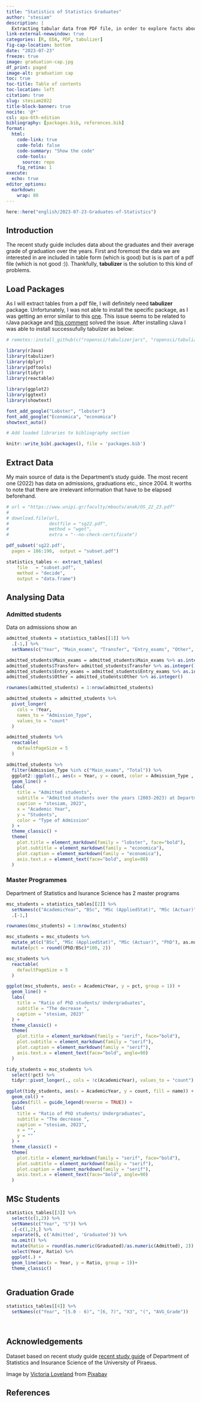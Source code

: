 ```yaml
---
title: "Statistics of Statistics Graduates"
author: "stesiam"
description: |
  Extracting tabular data from PDF file, in order to explore facts about graduates of Statistics and Insurance Department in University of Piraeus
link-external-newwindow: true
categories: [R, EDA, PDF, tabulizer]
fig-cap-location: bottom
date: "2023-07-23"
freeze: true
image: graduation-cap.jpg
df_print: paged
image-alt: graduation cap
toc: true
toc-title: Table of contents
toc-location: left
citation: true
slug: stesiam2022
title-block-banner: true
nocite: '@*'
csl: apa-6th-edition
bibliography: [packages.bib, references.bib]
format: 
  html:
    code-link: true
    code-fold: false
    code-summary: "Show the code"
    code-tools: 
      source: repo
    fig_retina: 1
execute:
  echo: true
editor_options: 
  markdown: 
    wrap: 80
---
```


```r
here::here("english/2023-07-23-Graduates-of-Statistics")
```


## Introduction

The recent study guide includes data about the graduates and their average grade of graduation over the years. First and foremost the data we are interested in are included in table form (which is good) but is is part of a pdf file (which is not good :)). Thankfully, **tabulizer** is the solution to this kind of problems.


## Load Packages

As I will extract tables from a pdf file, I will definitely need **tabulizer** package. Unfortunately, I was not able to install the specific package, as I was getting an error similar to this [one](https://github.com/ropensci/tabulizer/issues/157). This issue seems to be related to rJava package and [this comment](https://github.com/s-u/rJava/issues/255#issuecomment-794473988) solved the issue. After installing rJava I was able to install successufully tabulizer as below:

```r
# remotes::install_github(c("ropensci/tabulizerjars", "ropensci/tabulizer"))
```



```r
library(rJava)
library(tabulizer)
library(dplyr)
library(pdftools)
library(tidyr)
library(reactable)

library(ggplot2)
library(ggtext)
library(showtext)

font_add_google("Lobster", "lobster")
font_add_google("Economica", "economica")
showtext_auto()
```


```r
# Add loaded libraries to bibliography section

knitr::write_bib(.packages(), file = 'packages.bib')
```

## Extract Data

My main source of data is the Department's study guide. The most recent one (2022) has data on admissions, graduations etc., since 2004. It worths to note that there are irrelevant information that have to be elapsed beforehand.

```r
# url = "https://www.unipi.gr/faculty/mbouts/anak/OS_22_23.pdf"
# 
# download.file(url, 
#               destfile = "sg22.pdf",
#               method = "wget",
#               extra = "--no-check-certificate")

pdf_subset('sg22.pdf',
  pages = 186:190,  output = "subset.pdf")

```

```r
statistics_tables <- extract_tables(
    file   = "subset.pdf", 
    method = "decide", 
    output = "data.frame")
```

## Analysing Data

###  Admitted students

Data on admissions show an 

```r
admitted_students = statistics_tables[[1]] %>%
  .[-1,] %>%
  setNames(c("Year", "Main_exams", "Transfer", "Entry_exams", "Other", "Total"))

admitted_students$Main_exams = admitted_students$Main_exams %>% as.integer()
admitted_students$Transfer= admitted_students$Transfer %>% as.integer()
admitted_students$Entry_exams = admitted_students$Entry_exams %>% as.integer()
admitted_students$Other = admitted_students$Other %>% as.integer()

rownames(admitted_students) = 1:nrow(admitted_students)

admitted_students = admitted_students %>% 
  pivot_longer(
    cols = !Year, 
    names_to = "Admission_Type", 
    values_to = "count"
  )

admitted_students %>%
  reactable(
    defaultPageSize = 5
  )
```


```r
admitted_students %>%
  filter(Admission_Type %in% c("Main_exams", "Total")) %>%
  ggplot2::ggplot(., aes(x = Year, y = count, color = Admission_Type , group = Admission_Type)) +
  geom_line() +
  labs(
    title = "Admitted students",
    subtitle = "Admitted students over the years (2003-2023) at Department of Statistics and Insurance Science of <br> University of Piraeus. A significant drop in admissions occured in 2021 which is maily caused by the <br> introduction of grade requirements to be admitted to specific departments.",
    caption = "stesiam, 2023",
    x = "Academic Year",
    y = "Students",
    color = "Type of Admission"
  ) +
  theme_classic() +
  theme(
    plot.title = element_markdown(family = "lobster", face="bold"),
    plot.subtitle = element_markdown(family = "economica"),
    plot.caption = element_markdown(family = "economica"),
    axis.text.x = element_text(face="bold", angle=90)
  )
```

### Master Programmes



Department of Statistics and Isurance Science has 2 master programs 

```r
msc_students = statistics_tables[[2]] %>%
  setNames(c("AcademicYear", "BSc", "MSc (AppliedStat)", "MSc (Actuar)", "PhD")) %>%
  .[-1,]

rownames(msc_students) = 1:nrow(msc_students)

msc_students = msc_students %>%
  mutate_at(c("BSc", "MSc (AppliedStat)", "MSc (Actuar)", "PhD"), as.numeric) %>%
  mutate(pct = round((PhD/BSc)*100, 2))

msc_students %>%
  reactable(
    defaultPageSize = 5
  )
```

```r
ggplot(msc_students, aes(x = AcademicYear, y = pct, group = 1)) +
  geom_line() +
  labs(
    title = "Ratio of PhD students/ Undergraduates",
    subtitle = "The decrease ",
    caption = "stesiam, 2023"
  ) +
  theme_classic() +
  theme(
    plot.title = element_markdown(family = "serif", face="bold"),
    plot.subtitle = element_markdown(family = "serif"),
    plot.caption = element_markdown(family = "serif"),
    axis.text.x = element_text(face="bold", angle=90)
  )
```

```r
tidy_students = msc_students %>%
  select(!pct) %>%
  tidyr::pivot_longer(., cols = !c(AcademicYear), values_to = "count")

ggplot(tidy_students, aes(x = AcademicYear, y = count, fill = name)) +
  geom_col() +
  guides(fill = guide_legend(reverse = TRUE)) +
  labs(
    title = "Ratio of PhD students/ Undergraduates",
    subtitle = "The decrease ",
    caption = "stesiam, 2023",
    x = "",
    y = ""
  ) +
  theme_classic() +
  theme(
    plot.title = element_markdown(family = "serif", face="bold"),
    plot.subtitle = element_markdown(family = "serif"),
    plot.caption = element_markdown(family = "serif"),
    axis.text.x = element_text(face="bold", angle=90)
  )
```

## MSc Students

```r
statistics_tables[[3]] %>%
  select(c(1,2)) %>%
  setNames(c("Year", "S")) %>%
  .[-c(1,2),] %>%
  separate(S, c('Admitted', 'Graduated')) %>%
  na.omit() %>%
  mutate(Ratio = round(as.numeric(Graduated)/as.numeric(Admitted), 2)) %>%
  select(Year, Ratio) %>%
  ggplot(.) +
  geom_line(aes(x = Year, y = Ratio, group = 1))+
  theme_classic()
  
```


## Graduation Grade

```r
statistics_tables[[4]] %>%
  setNames(c("Year", "[5.0 - 6)", "[6, 7)", "X3", "(", "AVG_Grade"))
  
  
```



## Acknowledgements {.appendix .unlisted}

Dataset based on recent study guide <a href="https://www.unipi.gr/faculty/mbouts/anak/OS_22_23.pdf">recent study guide</a> of Department of Statistics and Insurance Science of the University of Piraeus.

Image by <a href="https://pixabay.com/users/vloveland-4834409/?utm_source=link-attribution&utm_medium=referral&utm_campaign=image&utm_content=2148715">Victoria Loveland</a> from <a href="https://pixabay.com//?utm_source=link-attribution&utm_medium=referral&utm_campaign=image&utm_content=2148715">Pixabay</a>


## References {.appendix .unlisted}